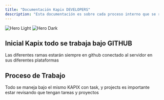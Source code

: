 ```yaml
---
title: "Documentación Kapix DEVELOPERS"
description: "Esta documentación es sobre cada proceso interno que se realiza en Kapix "
---
```


<img alt="Hero Light" classname="block dark:hidden" src="https://i.pinimg.com/originals/ea/8b/13/ea8b137fbc46bea2f12cc9087e57053d.gif" />

<img alt="Hero Dark" classname="hidden dark:block" src="/images/hero-dark.png" />

## Inicial Kapix todo se trabaja bajo GITHUB&#x20;

Las diferentes ramas estarán siempre en github conectado al servidor en sus diferentes plataformas&#x20;

## Proceso de Trabajo&#x20;

Todo se maneja bajo el mismo KAPIX con task, y projects es importante estar revisando que tengan tareas y proyectos&#x20;